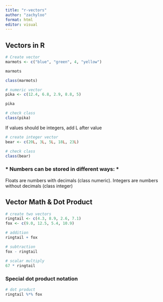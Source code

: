 ```yaml
---
title: "r-vectors"
author: "zachyloo"
format: html
editor: visual
---
```


## Vectors in R

```r
# Create vector
marmots <- c("blue", "green", 4, "yellow")

marmots
```

```r
class(marmots)
```

```r
# numeric vector
pika <- c(12.4, 6.8, 2.9, 8.8, 5)

pika
```

```r
# check class
class(pika)
```

If values should be integers, add L after value

```r
# create integer vector
bear <- c(20L, 3L, 5L, 18L, 23L)

# check class
class(bear)
```

### \* Numbers can be stored in different ways: \*

Floats are numbers with decimals (class numeric). Integers are numbers without decimals (class integer)

## Vector Math & Dot Product

```r
# create two vectors
ringtail <- c(4.3, 8.9, 2.6, 7.1)
fox <- c(9.0, 12.5, 5.4, 10.9)

# addition
ringtail + fox
```

```r
# subtraction
fox - ringtail
```

```r
# scalar multiply
67 * ringtail
```

### Special dot product notation

```r
# dot product
ringtail %*% fox
```
